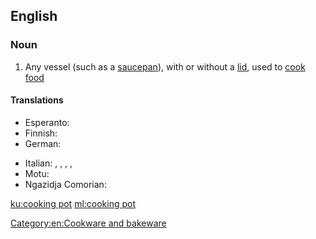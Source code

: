 ==English==

===Noun===
{{en-noun|head=[[cooking]] [[pot]]}}

# Any vessel (such as a [[saucepan]]), with or without a [[lid]], used to [[cook]] [[food]]

====Translations====
{{trans-top|any cooking vessel}}
* Esperanto: {{t|eo|kuirpoto}}
* Finnish: {{t+|fi|keittoastia}}
* German: {{t+|de|Kochtopf|m}}
{{trans-mid}}
* Italian: {{t+|it|paiolo|m}}, {{t+|it|tegame|m}}, {{t+|it|pentola|f}}, {{t|it|cuccuma|f}}, {{t+|it|marmitta|f}}
* Motu: {{t|meu|uro}}
* Ngazidja Comorian: {{t|zdj|nyungu|c9|c10}}
{{trans-bottom}}

[[Category:en:Cookware and bakeware]]

[[ku:cooking pot]]
[[ml:cooking pot]]